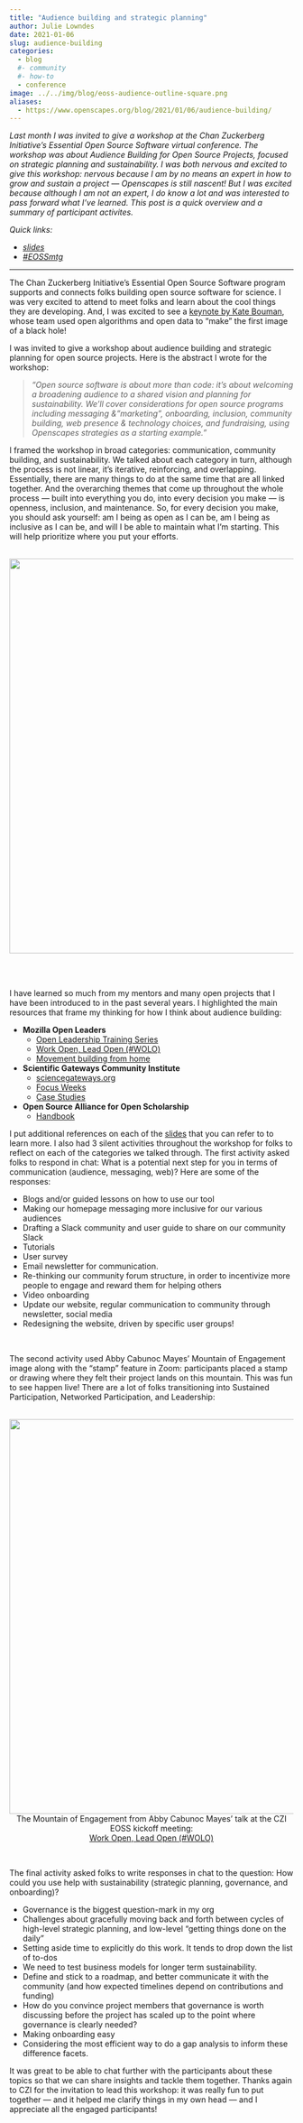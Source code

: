 ```yaml
---
title: "Audience building and strategic planning"
author: Julie Lowndes
date: 2021-01-06
slug: audience-building
categories:
  - blog 
  #- community
  #- how-to
  - conference
image: ../../img/blog/eoss-audience-outline-square.png
aliases: 
  - https://www.openscapes.org/blog/2021/01/06/audience-building/
---
```


*Last month I was invited to give a workshop at the Chan Zuckerberg Initiative's Essential Open Source Software virtual conference. The workshop was about Audience Building for Open Source Projects, focused on strategic planning and sustainability. I was both nervous and excited to give this workshop: nervous because I am by no means an expert in how to  grow and sustain a project — Openscapes is still nascent! But I was excited because although I am not an expert, I do know a lot and was interested to pass forward what I've learned. This post is a quick overview and a summary of participant activites.* 

*Quick links:* 

- *[slides](https://docs.google.com/presentation/d/1n4Z87Z8ax_pUUO98lHzsOGYHTtbshr_LB5JSznOiIW0/edit?usp=sharing)*
- *[#EOSSmtg](https://twitter.com/hashtag/EOSSmtg?src=hashtag_click)*

---

The Chan Zuckerberg Initiative's Essential Open Source Software program supports and connects folks building open source software for science. I was very excited to attend to meet folks and learn about the cool things they are developing. And, I was excited to see a [keynote by Kate Bouman](https://twitter.com/ReaderMeter/status/1336413615331528704), whose team used open algorithms and open data to "make" the first image of a black hole! 

I was invited to give a workshop about audience building and strategic planning for open source projects. Here is the abstract I wrote for the workshop:

::: {.blockquote-blue}
> *"Open source software is about more than code: it’s about welcoming a broadening audience to a shared vision and planning for sustainability. We’ll cover considerations for open source programs including messaging & "marketing", onboarding, inclusion, community building, web presence & technology choices, and fundraising, using Openscapes strategies as a starting example."*
:::

I framed the workshop in broad categories: communication, community building, and sustainability. We talked about each category in turn, although the process is not linear, it's iterative, reinforcing, and overlapping. Essentially, there are many things to do at the same time that are all linked together. And the overarching themes that come up throughout the whole process — built into everything you do, into every decision you make — is openness, inclusion, and maintenance. So, for every decision you make, you should ask yourself: am I being as open as I can be, am I being as inclusive as I can be, and will I be able to maintain what I'm starting. This will help prioritize where you put your efforts. 

<br>
<center>
  <img src="/img/blog/eoss-audience-outline.png" width="700px"></a>
</center>
<br>
<br>

I have learned so much from my mentors and many open projects that I have been introduced to in the past several years. I highlighted the main resources that frame my thinking for how I think about audience building:

- **Mozilla Open Leaders**
    - [Open Leadership Training Series](https://mozilla.github.io/open-leadership-training-series/)
    - [Work Open, Lead Open (#WOLO)](https://docs.google.com/presentation/d/13NAGmqP_Fb2qjBKePGVZe7awtwnFKZUHtPz8mqbYtsE/present?token=AC4w5Vjf0u1Jtdi7vB3udA5O-S5wIuJuwA%3A1582781847727&includes_info_params=1&eisi=CPP7qe6B8ecCFc8OJAode38EqA#slide=id.g25275a8168_0_260)
    - [Movement building from home](https://foundation.mozilla.org/en/blog/new-movement-building-home-community-calls/)
- **Scientific Gateways Community Institute**
    - [sciencegateways.org](https://sciencegateways.org)
    - [Focus Weeks](https://sciencegateways.org/engage/focus-week)
    - [Case Studies](https://sciencegateways.org/resources/case-studies)
- **Open Source Alliance for Open Scholarship**
    - [Handbook](https://osaos-book.codeforscience.org)
    

I put additional references on each of the [slides](https://docs.google.com/presentation/d/1n4Z87Z8ax_pUUO98lHzsOGYHTtbshr_LB5JSznOiIW0/edit?usp=sharing) that you can refer to to learn more. I also had 3 silent activities throughout the workshop for folks to reflect on each of the categories we talked through. The first activity asked folks to respond in chat: What is a potential next step for you in terms of communication (audience, messaging, web)? Here are some of the responses:

- Blogs and/or guided lessons on how to use our tool
- Making our homepage messaging more inclusive for our various audiences
- Drafting a Slack community and user guide to share on our community Slack
- Tutorials 
- User survey
- Email newsletter for communication.
- Re-thinking our community forum structure, in order to incentivize more people to engage and reward them for helping others
- Video onboarding
- Update our website, regular communication to community through newsletter, social media
- Redesigning the website, driven by specific user groups!

<br>

The second activity used Abby Cabunoc Mayes' Mountain of Engagement image along with the "stamp" feature in Zoom: participants placed a stamp or drawing where they felt their project lands on this mountain. This was fun to see happen live! There are a lot of folks transitioning into Sustained Participation, Networked Participation, and Leadership:

<br>
<center>
  <img src="/img/blog/eoss-mountain-stamp.png" width="700px"></a>
  <figcaption> The Mountain of Engagement from Abby Cabunoc Mayes' talk at the CZI EOSS kickoff meeting: <br> [Work Open, Lead Open (#WOLO)](https://docs.google.com/presentation/d/13NAGmqP_Fb2qjBKePGVZe7awtwnFKZUHtPz8mqbYtsE/present?token=AC4w5Vjf0u1Jtdi7vB3udA5O-S5wIuJuwA%3A1582781847727&includes_info_params=1&eisi=CPP7qe6B8ecCFc8OJAode38EqA#slide=id.g25275a8168_0_260)
</figcaption>  
</center>
<br>

The final activity asked folks to write responses in chat to the question: How could you use help with sustainability (strategic planning, governance, and onboarding)?

- Governance is the biggest question-mark in my org
- Challenges about gracefully moving back and forth between cycles of high-level strategic planning, and low-level "getting things done on the daily"
- Setting aside time to explicitly do this work. It tends to drop down the list of to-dos
- We need to test business models for longer term sustainability.
- Define and stick to a roadmap, and better communicate it with the community (and how expected timelines depend on contributions and funding)
- How do you convince project members that governance is worth discussing before the project has scaled up to the point where governance is clearly needed?
- Making onboarding easy
- Considering the most efficient way to do a gap analysis to inform these difference facets.

It was great to be able to chat further with the participants about these topics so that we can share insights and tackle them together. Thanks again to CZI for the invitation to lead this workshop: it was really fun to put together — and it helped me clarify things in my own head — and I appreciate all the engaged participants! 

<br> 
<br>
